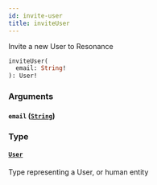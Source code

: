```yaml
---
id: invite-user
title: inviteUser
---
```


Invite a new User to Resonance

```graphql
inviteUser(
  email: String!
): User!

```

### Arguments

#### `email` ([`String`](/developers/shared-apis/adminidentity-api/graphql/reference/scalars/string))

### Type

#### [`User`](/developers/shared-apis/adminidentity-api/graphql/reference/objects/user)

Type representing a User, or human entity
